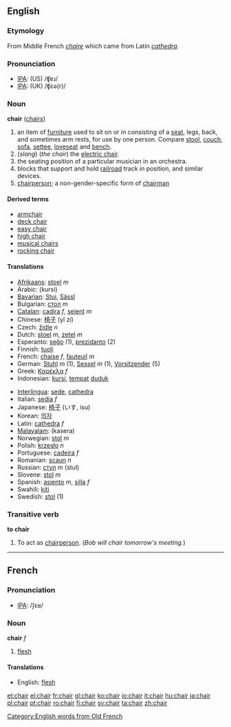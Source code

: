 ==English==

{{rank|perfectly|fixed|leaves|852|chair|date|summer|simply}}

===Etymology===
From Middle French ''[[chaire]]'' which came from Latin ''[[cathedra]]''.

===Pronunciation===
*[[IPA]]: (US) /ʧɐɹ/
*[[IPA]]: (UK) /ʧεə(r)/

===Noun===
'''chair''' ([[chairs]])

#an item of [[furniture]] used to sit on or in consisting of a [[seat]], legs, back, and sometimes arm rests, for use by one person.  Compare [[stool]], [[couch]], [[sofa]], [[settee]], [[loveseat]] and [[bench]]. 
#(''slang'') (''the chair'') the [[electric chair]].
#the seating position of a particular musician in an orchestra.
#blocks that support and hold [[railroad]] track in position, and similar devices.
#[[chairperson]]; a non-gender-specific form of [[chairman]]

====Derived terms====
*[[armchair]]
*[[deck chair]]
*[[easy chair]]
*[[high chair]]
*[[musical chairs]]
*[[rocking chair]]

====Translations====
{{top}}
*[[Afrikaans]]: [[stoel]] ''m''
*Arabic: (kursi)
*[[Bavarian]]: [[Stui]], [[Sässl]]
*Bulgarian: [[стол]] ''m''
*[[Catalan]]: [[cadira]] ''f'', [[seient]] ''m''
*Chinese: [[椅子]] (yǐ zi)
*Czech: [[židle]] ''n''
*Dutch: [[stoel]] ''m'', [[zetel]] ''m''
*Esperanto: [[seĝo]] (1), [[prezidanto]] (2)
*Finnish: [[tuoli]]
*French: [[chaise]] ''f'', [[fauteuil]] ''m''
*German: [[Stuhl]] ''m'' (1), [[Sessel]] ''m'' (1), [[Vorsitzender]] (5)
*Greek: [[Καρέκλα]] ''f''
*Indonesian: [[kursi]], [[tempat]] [[duduk]]
{{mid}}
*[[Interlingua]]: [[sede]], [[cathedra]]
*Italian: [[sedia]] ''f''
*Japanese: [[椅子]] (いす, isu)
*Korean: [[의자]] 
*Latin: [[cathedra]] ''f''
*[[Malayalam]]: (kasera)
*Norwegian: [[stol]] ''m''
*Polish: [[krzesło]] ''n''
*Portuguese: [[cadeira]] ''f''
*Romanian: [[scaun]] ''n''
*Russian: [[стул]] ''m'' (stul)
*Slovene: [[stol]] ''m''
*Spanish: [[asiento]] ''m'', [[silla]] ''f''
*Swahili: [[kiti]]
*Swedish: [[stol]] (1)
{{bottom}}

===Transitive verb===
'''to chair'''

# To act as [[chairperson]].  (''Bob will chair tomorrow's meeting.'')

----

==French==
===Pronunciation===
*[[w:IPA|IPA]]: /ʃɛʁ/

===Noun===
'''chair''' ''f''

# [[flesh]]

====Translations====
*English: [[flesh]]
[[Category:English words from Old French]]

[[et:chair]]
[[el:chair]]
[[fr:chair]]
[[gl:chair]]
[[ko:chair]]
[[io:chair]]
[[it:chair]]
[[hu:chair]]
[[ja:chair]]
[[pl:chair]]
[[pt:chair]]
[[ro:chair]]
[[fi:chair]]
[[sv:chair]]
[[ta:chair]]
[[zh:chair]]